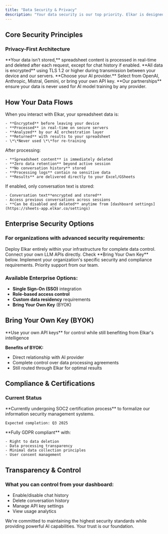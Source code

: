 ```yaml
---
title: "Data Security & Privacy"
description: "Your data security is our top priority. Elkar is designed with privacy-first principles to protect your sensitive spreadsheet files."
---
```


## Core Security Principles

### Privacy-First Architecture

<CardGroup cols={2}>
  <Card title="No Data Storage" icon="database">
    **Your data isn’t stored,** spreadsheet content is processed in real-time and deleted after each request, except for chat history if enabled.
  </Card>
  <Card title="Encryption in Transit" icon="lock">
    **All data is encrypted** using TLS 1.2 or higher during transmission between your device and our servers.
  </Card>
  <Card title="LLM-Agnostic" icon="star">
    **Choose your AI provider.** Select from OpenAI, Anthropic, Mistral, Gemini, or bring your own API key.
  </Card>
  <Card title="LLM Protection" icon="handshake">
    **Our partnerships** ensure your data is never used for AI model training by any provider.
  </Card>
</CardGroup>

## How Your Data Flows

<Steps>
  <Step title="Data Processing">
    When you interact with Elkar, your spreadsheet data is:

    - **Encrypted** before leaving your device
    - **Processed** in real-time on secure servers
    - **Analyzed** by our AI orchestration layer
    - **Returned** with results to your spreadsheet
    - \*\*Never used \*\*for re-training
  </Step>
  <Step title="Automatic Deletion">
    After processing:

    - **Spreadsheet content** is immediately deleted
    - **Zero data retention** beyond active session
    - **No conversation history** stored
    - **Processing logs** contain no sensitive data
    - **Results** are delivered directly to your Excel/GSheets
  </Step>
  <Step title="Optional Chat History">
    If enabled, only conversation text is stored:

    - Conversation text**encrypted and stored**
    - Access previous conversations across sessions
    - **Can be disabled and deleted** anytime from [dashboard settings](https://sheets-app.elkar.co/settings)
  </Step>
</Steps>

## Enterprise Security Options

### For organizations with advanced security requirements:

<CardGroup cols={2}>
  <Card title="On-Premise Deployment" icon="server">
    Deploy Elkar entirely within your infrastructure for complete data control.
  </Card>
  <Card title="Direct LLM Connection" icon="link">
    Connect your own LLM APIs directly. Check **Bring Your Own Key** below.
  </Card>
  <Card title="Custom Security Policies" icon="file-shield">
    Implement your organization's specific security and compliance requirements.
  </Card>
  <Card title="Dedicated Support" icon="user-check">
    Priority support from our team.
  </Card>
</CardGroup>

### Available Enterprise Options:

- **Single Sign-On (SSO)** integration
- **Role-based access control**
- **Custom data residency** requirements
- **Bring Your Own Key** (BYOK)

## Bring Your Own Key (BYOK)

<Card title="Maximum Control" icon="key">
  **Use your own API keys** for control while still benefiting from Elkar's intelligence
</Card>

**Benefits of BYOK:**

- Direct relationship with AI provider
- Complete control over data processing agreements
- Still routed through Elkar for optimal results

## Compliance & Certifications

### Current Status

<AccordionGroup>
  <Accordion title="SOC2 Type I">
    **Currently undergoing SOC2 certification process** to formalize our information security management systems.

    Expected completion: Q3 2025
  </Accordion>
  <Accordion title="GDPR Compliance">
    **Fully GDPR compliant** with:

    - Right to data deletion
    - Data processing transparency
    - Minimal data collection principles
    - User consent management
  </Accordion>
</AccordionGroup>

## Transparency & Control

### What you can control f**rom your dashboard:**

- Enable/disable chat history
- Delete conversation history
- Manage API key settings
- View usage analytics

<Card title="Security First, Always" icon="shield">
  We're committed to maintaining the highest security standards while providing powerful AI capabilities. Your trust is our foundation.
</Card>